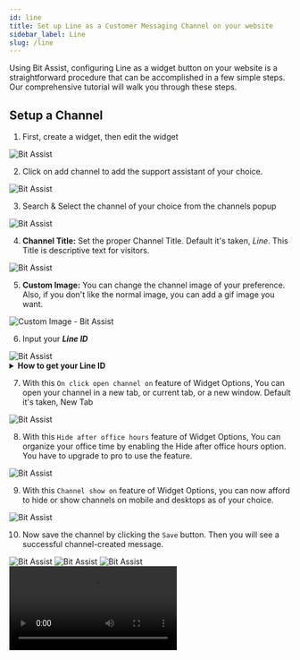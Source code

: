 ```yaml
---
id: line
title: Set up Line as a Customer Messaging Channel on your website
sidebar_label: Line
slug: /line
---
```




Using Bit Assist, configuring Line as a widget button on your website is a straightforward procedure that can be accomplished in a few simple steps.   
Our comprehensive tutorial will walk you through these steps.

## Setup a Channel

1.	First, create a widget, then edit the widget
  <Image src="channels/create-widget" alt="Bit Assist" w="1046" h="200"/>
 
2.	Click on add channel to add the support assistant of your choice.
  <Image src="channels/create-click-add-channel" alt="Bit Assist" w="1046" h="200"/>
 
3.	Search & Select the channel of your choice from the channels popup
  <Image src="channels/line/search-and-select" alt="Bit Assist" w="1046" h="200"/>
 

4.	**Channel Title:** Set the proper Channel Title. Default it's taken, *Line*. This Title is descriptive text for visitors.
  <Image src="channels/line/channel-title" alt="Bit Assist" w="1046" h="200"/>
  

 5.	**Custom Image:** You can change the channel image of your preference. Also, if you don't like the normal image, you can add a gif image you want.
  <Image src="channels/line/custom-image-line" alt="Custom Image - Bit Assist" w="1046" h="200"/>

6.	Input your ***Line ID*** 
  <Image src="channels/line/channel-username" alt="Bit Assist" w="1046" h="200"/>

<details>
      <summary>
       <b>How to get your Line ID</b>
      </summary>
      <div>
          <ul>
            <li>First, Login your Line account in Mobile</li>
            <li>Click on 'Gear-icon' ⚙️</li>
            <li>Click on Profile</li>
            <li>Please scroll down to the ID section and proceed to copy the ID if it has already been generated. In the event that the ID has not yet been generated, kindly initiate the generation process and proceed to copy the newly generated ID.</li>
            <li>Then paste into the  Line ID name field of your channels popup.</li>
         </ul>
      </div>
</details>


7.	With this `On click open channel on` feature of Widget Options, You can open your channel in a new tab, or current tab, or a new window. Default it's taken, New Tab
  <Image src="channels/open-channel" alt="Bit Assist" w="1046" h="200"/>
 
8.	With this `Hide after office hours` feature of Widget Options, You can organize your office time by enabling the Hide after office hours option. You have to upgrade to pro to use the feature.
  <Image src="channels/business-hours" alt="Bit Assist" w="1046" h="200"/>
 
9.	With this `Channel show on` feature of Widget Options, you can now afford to hide or show channels on mobile and desktops as of your choice.
  <Image src="channels/hide-and-show-channel" alt="Bit Assist" w="1046" h="200"/>

10.	Now save the channel by clicking the `Save` button. Then you will see a successful channel-created message.
  <Image src="channels/save" alt="Bit Assist" w="1046" h="200"/>
  <Image src="channels/line/successful-message" alt="Bit Assist" w="1046" h="200"/>
  <Image src="channels/line/window-show" alt="Bit Assist" w="1046" h="200"/>

 <Video youtube src="jz6KJXdk9kc" w="1020"/>




<Feedback/>